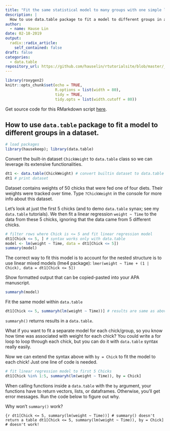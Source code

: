 ```yaml
---
title: "Fit the same statistical model to many groups with one simple line of code"
description: |
  How to use data.table package to fit a model to different groups in a dataset using only one line of code
author:
  - name: Hause Lin
date: 02-18-2019
output:
  radix::radix_article:
    self_contained: false
draft: false
categories: 
  - data.table
repository_url: https://github.com/hauselin/rtutorialsite/blob/master/_posts/2019-02-18-fit-models-to-every-group/fit-models-to-every-group.Rmd
---
```


```r
library(roxygen2)
knitr::opts_chunk$set(echo = TRUE,
                      R.options = list(width = 80),
                      tidy = TRUE,
                      tidy.opts = list(width.cutoff = 80))
```

Get source code for this RMarkdown script [here](https://github.com/hauselin/rtutorialsite/blob/master/_posts/2019-02-18-fit-models-to-every-group/fit-models-to-every-group.Rmd).

## How to use `data.table` package to fit a model to different groups in a dataset.

```r
# load packages
library(hausekeep); library(data.table)
```

Convert the built-in dataset `ChickWeight` to `data.table` class so we can leverage its extensive functionalities. 

```r
dt1 <- data.table(ChickWeight) # convert builtin dataset to data.table class
dt1 # print dataset 
```

<aside>
Dataset contains weights of 50 chicks that were fed one of four diets. Their weights were tracked over time. Type `?ChickWeight` in the console for more info about this dataset.
</aside>

Let's look at just the first 5 chicks (and to demo `data.table` synax; see my `data.table` tutorials). We then fit a linear regression `weight ~ Time` to the data from these 5 chicks, ignoring that the data came from 5 different chicks. 

```r
# filter rows where Chick is <= 5 and fit linear regression model
dt1[Chick <= 5, ] # syntax works only with data.table
model <- lm(weight ~ Time, data = dt1[Chick <= 5])
summary(model)
```

<aside>
The correct way to fit this model is to account for the nested structure is to use linear mixed models (lme4 package): `lmer(weight ~ Time + (1 | Chick), data = dt1[Chick <= 5])`
</aside>

Show formatted output that can be copied-pasted into your APA manuscript.

```r
summaryh(model) 
```

Fit the same model within `data.table`

```r
dt1[Chick <= 5, summaryh(lm(weight ~ Time))] # results are same as above
```

<aside>
`summaryh()` returns results in a `data.table`.
</aside>

What if you want to fit a separate model for each chick/group, so you know how time was associated with weight for each chick? You could write a for loop to loop through each chick, but you can do it with `data.table` syntax really easily. 

Now we can extend the syntax above with `by = Chick` to fit the model to each chick! Just one line of code is needed.

```r
# fit linear regression model to first 5 Chicks
dt1[Chick %in% 1:5, summaryh(lm(weight ~ Time)), by = Chick]
```
<aside>
When calling functions inside a `data.table` with the `by` argument, your functions have to return vectors, lists, or dataframes. Otherwise, you'll get error messages. Run the code below to figure out why.
</aside>

Why won't `summary()` work?

```{r
dt1[Chick <= 5, summary(lm(weight ~ Time))] # summary() doesn't return a table
dt1[Chick <= 5, summary(lm(weight ~ Time)), by = Chick] # doesn't work! 
```


